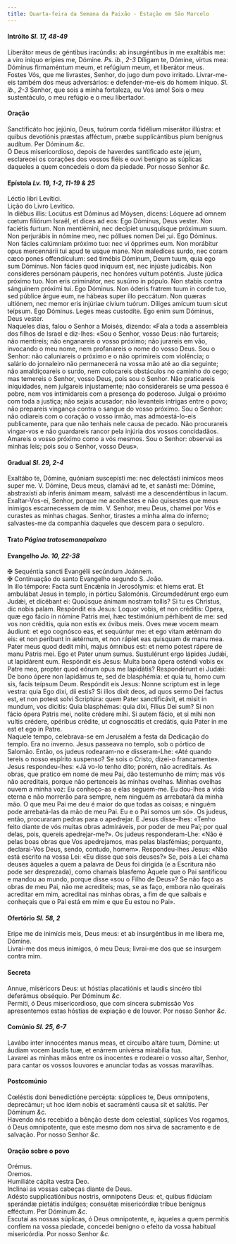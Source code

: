 ```yaml
---
title: Quarta-feira da Semana da Paixão - Estação em São Marcelo
---
```


<h4 class="text-center">
  Intróito <em>Sl. 17, 48-49</em>
</h4>
<div class="container-fluid">
  <div class="row">
    <div class="col-6 dropcaps text-justify">
      Liberátor meus de géntibus iracúndis: ab insurgéntibus in me exaltábis me:
      a viro iníquo erípies me, Dómine. <em>Ps. ib., 2-3</em> Díligam te,
      Dómine, virtus mea: Dóminus firmaméntum meum, et refúgium meum, et
      liberátor meus.
    </div>
    <div class="col-6 dropcaps text-justify">
      Fostes Vós, que me livrastes, Senhor, do jugo dum povo irritado.
      Livrar-me-eis também dos meus adversários: e defender-me-eis do homem
      iníquo. <em>Sl. ib., 2-3</em> Senhor, que sois a minha fortaleza, eu Vos
      amo! Sois o meu sustentáculo, o meu refúgio e o meu libertador.
    </div>
  </div>
</div>

<h4 class="text-center">Oração</h4>
<div class="container-fluid">
  <div class="row">
    <div class="col-6 dropcaps text-justify">
      Sanctificáto hoc jejúnio, Deus, tuórum corda fidélium miserátor illústra:
      et quibus devotiónis præstas afféctum, præbe supplicántibus pium benígnus
      audítum. Per Dóminum <em>&c.</em>
    </div>
    <div class="col-6 dropcaps text-justify">
      Ó Deus misericordioso, depois de haverdes santificado este jejum,
      esclarecei os corações dos vossos fiéis e ouvi benigno as súplicas
      daqueles a quem concedeis o dom da piedade. Por nosso Senhor <em>&c.</em>
    </div>
  </div>
</div>

<h4 class="text-center">
  Epístola <em>Lv. 19, 1-2, 11-19 & 25</em>
</h4>
<div class="container-fluid">
  <div class="row">
    <div class="col-6 text-justify">Léctio libri Levítici.</div>
    <div class="col-6 text-justify">Lição do Livro Levítico.</div>
    <div class="col-6 dropcaps text-justify">
      In diébus illis: Locútus est Dóminus ad Móysen, dicens: Lóquere ad omnem
      cœtum filiórum Israël, et dices ad eos: Ego Dóminus, Deus vester. Non
      faciétis furtum. Non mentiémini, nec decípiet unusquísque próximum suum.
      Non perjurábis in nómine meo, nec póllues nomen Dei ;ui. Ego Dóminus. Non
      fácies calúmniam próximo tuo: nec vi ópprimes eum. Non morábitur opus
      mercennárii tui apud te usque mane. Non maledíces surdo, nec coram cæco
      pones offendículum: sed timébis Dóminum, Deum tuum, quia ego sum Dóminus.
      Non fácies quod iníquum est, nec injúste judicábis. Non consíderes
      persónam páuperis, nec honóres vultum poténtis. Juste júdica próximo tuo.
      Non eris criminátor, nec susúrro in pópulo. Non stabis contra sánguinem
      próximi tui. Ego Dóminus. Non óderis fratrem tuum in corde tuo, sed
      públice árgue eum, ne hábeas super illo peccátum. Non quæras ultiónem, nec
      memor eris injúriae cívium tuórum. Díliges amícum tuum sicut teípsum. Ego
      Dóminus. Leges meas custodíte. Ego enim sum Dóminus, Deus vester.
    </div>
    <div class="col-6 dropcaps text-justify">
      Naqueles dias, falou o Senhor a Moisés, dizendo: «Fala a toda a assembleia
      dos filhos de Israel e diz-lhes: «Sou o Senhor, vosso Deus: não furtareis;
      não mentireis; não enganareis o vosso próximo; não jurareis em vão,
      invocando o meu nome, nem profanareis o nome do vosso Deus. Sou o Senhor:
      não caluniareis o próximo e o não oprimireis com violência; o salário do
      jornaleiro não permanecerá na vossa mão até ao dia seguinte; não
      amaldiçoareis o surdo, nem colocareis obstáculos no caminho do cego; mas
      temereis o Senhor, vosso Deus, pois sou o Senhor. Não praticareis
      iniquidades, nem julgareis injustamente; não considerareis se uma pessoa é
      pobre, nem vos intimidareis com a presença do poderoso. Julgai o próximo
      com toda a justiça; não sejais acusador; não levanteis intrigas entre o
      povo; não prepareis vingança contra o sangue do vosso próximo. Sou o
      Senhor: não odiareis com o coração o vosso irmão, mas admoestá-lo-eis
      publicamente, para que não tenhais nele causa de pecado. Não procurareis
      vingar-vos e não guardareis rancor pela injúria dos vossos concidadãos.
      Amareis o vosso próximo como a vós mesmos. Sou o Senhor: observai as
      minhas leis; pois sou o Senhor, vosso Deus».
    </div>
  </div>
</div>

<h4 class="text-center">
  Gradual <em>Sl. 29, 2-4</em>
</h4>
<div class="container-fluid">
  <div class="row">
    <div class="col-6 dropcaps text-justify">
      Exaltábo te, Dómine, quóniam suscepísti me: nec delectásti inimícos meos
      super me. V. Dómine, Deus meus, clamávi ad te, et sanásti me: Dómine,
      abstraxísti ab ínferis ánimam meam, salvásti me a descendéntibus in lacum.
    </div>
    <div class="col-6 dropcaps text-justify">
      Exaltar-Vos-ei, Senhor, porque me acolhestes e não quisestes que meus
      inimigos escarnecessem de mim. V. Senhor, meu Deus, chamei por Vós e
      curastes as minhas chagas. Senhor, tirastes a minha alma do inferno;
      salvastes-me da companhia daqueles que descem para o sepulcro.
    </div>
  </div>
</div>

<h4 class="text-center">
  Trato <em>Página tratosemanapaixao</em>
</h4>

<h4 class="text-center">
  Evangelho <em>Jo. 10, 22-38</em>
</h4>
<div class="container-fluid">
  <div class="row">
    <div class="col-6 text-justify">
      <span class="text-danger">&#10016;</span> Sequéntia sancti Evangélii
      secúndum Joánnem.
    </div>
    <div class="col-6 text-justify">
      <span class="text-danger">&#10016;</span> Continuação do santo Evangelho
      segundo S. João.
    </div>
    <div class="col-6 dropcaps text-justify">
      In illo témpore: Facta sunt Encǽnia in Jerosólymis: et hiems erat. Et
      ambulábat Jesus in templo, in pórticu Salomónis. Circumdedérunt ergo eum
      Judǽi, et dicébant ei: Quoúsque ánimam nostram tollis? Si tu es Christus,
      dic nobis palam. Respóndit eis Jesus: Loquor vobis, et non créditis:
      Opera, quæ ego fácio in nómine Patris mei, hæc testimónium pérhibent de
      me: sed vos non créditis, quia non estis ex óvibus meis. Oves meæ vocem
      meam áudiunt: et ego cognósco eas, et sequúntur me: et ego vitam ætérnam
      do eis: et non períbunt in ætérnum, et non rápiet eas quisquam de manu
      mea. Pater meus quod dedit mihi, majus ómnibus est: et nemo potest rápere
      de manu Patris mei. Ego et Pater unum sumus. Sustulérunt ergo lápides
      Judǽi, ut lapidárent eum. Respóndit eis Jesus: Multa bona ópera osténdi
      vobis ex Patre meo, propter quod eórum opus me lapidátis? Respondérunt ei
      Judǽi: De bono ópere non lapidámus te, sed de blasphémia: et quia tu, homo
      cum sis, facis teípsum Deum. Respóndit eis Jesus: Nonne scriptum est in
      lege vestra: quia Ego dixi, dii estis? Si illos dixit deos, ad quos sermo
      Dei factus est, et non potest solvi Scriptúra: quem Pater sanctificávit,
      et misit in mundum, vos dicitis: Quia blasphémas: quia dixi, Fílius Dei
      sum? Si non fácio ópera Patris mei, nolíte crédere mihi. Si autem fácio,
      et si mihi non vultis crédere, opéribus crédite, ut cognoscátis et
      credátis, quia Pater in me est et ego in Patre.
    </div>
    <div class="col-6 dropcaps text-justify">
      Naquele tempo, celebrava-se em Jerusalém a festa da Dedicação do templo.
      Era no inverno. Jesus passeava no templo, sob o pórtico de Salomão. Então,
      os judeus rodearam-no e disseram-Lhe: «Até quando tereis o nosso espírito
      suspenso? Se sois o Cristo, dizei-o francamente». Jesus respondeu-lhes:
      «Já vo-lo tenho dito; porém, não acreditais. As obras, que pratico em nome
      de meu Pai, dão testemunho de mim; mas vós não acreditais, porque não
      pertenceis às minhas ovelhas. Minhas ovelhas ouvem a minha voz: Eu
      conheço-as e elas seguem-me. Eu dou-lhes a vida eterna e não morrerão para
      sempre, nem ninguém as arrebatará da minha mão. O que meu Pai me deu é
      maior do que todas as coisas; e ninguém pode arrebatá-las da mão de meu
      Pai. Eu e o Pai somos um só». Os judeus, então, procuraram pedras para o
      apedrejar. E Jesus disse-lhes: «Tenho feito diante de vós muitas obras
      admiráveis, por poder de meu Pai; por qual delas, pois, quereis
      apedrejar-me?». Os judeus responderam-Lhe: «Não é pelas boas obras que Vos
      apedrejamos, mas pelas blasfémias; porquanto, declarai-Vos Deus, sendo,
      contudo, homem». Respondeu-lhes Jesus: «Não está escrito na vossa Lei: «Eu
      disse que sois deuses?» Se, pois a Lei chama deuses àqueles a quem a
      palavra de Deus foi dirigida (e a Escritura não pode ser desprezada), como
      chamais blasfemo Àquele que o Pai santificou e mandou ao mundo, porque
      disse «sou o Filho de Deus»? Se não faço as obras de meu Pai, não me
      acrediteis; mas, se as faço, embora não queirais acreditar em mim,
      acreditai nas minhas obras, a fim de que saibais e conheçais que o Pai
      está em mim e que Eu estou no Pai».
    </div>
  </div>
</div>

<h4 class="text-center">
  Ofertório <em>Sl. 58, 2</em>
</h4>
<div class="container-fluid">
  <div class="row">
    <div class="col-6 dropcaps text-justify">
      Eripe me de inimícis meis, Deus meus: et ab insurgéntibus in me líbera me,
      Dómine.
    </div>
    <div class="col-6 dropcaps text-justify">
      Livrai-me dos meus inimigos, ó meu Deus; livrai-me dos que se insurgem
      contra mim.
    </div>
  </div>
</div>

<h4 class="text-center">Secreta</h4>
<div class="container-fluid">
  <div class="row">
    <div class="col-6 dropcaps text-justify">
      Annue, miséricors Deus: ut hóstias placatiónis et laudis sincéro tibi
      deferámus obséquio. Per Dóminum <em>&c.</em>
    </div>
    <div class="col-6 dropcaps text-justify">
      Permiti, ó Deus misericordioso, que com sincera submissão Vos apresentemos
      estas hóstias de expiação e de louvor. Por nosso Senhor <em>&c.</em>
    </div>
  </div>
</div>

<h4 class="text-center">
  Comúnio <em>Sl. 25, 6-7</em>
</h4>
<div class="container-fluid">
  <div class="row">
    <div class="col-6 dropcaps text-justify">
      Lavábo inter innocéntes manus meas, et circuíbo altáre tuum, Dómine: ut
      áudiam vocem laudis tuæ, et enárrem univérsa mirabília tua.
    </div>
    <div class="col-6 dropcaps text-justify">
      Lavarei as minhas mãos entre os inocentes e rodearei o vosso altar,
      Senhor, para cantar os vossos louvores e anunciar todas as vossas
      maravilhas.
    </div>
  </div>
</div>

<h4 class="text-center">Postcomúnio</h4>
<div class="container-fluid">
  <div class="row">
    <div class="col-6 dropcaps text-justify">
      Cœléstis doni benedictióne percépta: súpplices te, Deus omnípotens,
      deprecámur; ut hoc idem nobis et sacraménti causa sit et salútis. Per
      Dóminum <em>&c.</em>
    </div>
    <div class="col-6 dropcaps text-justify">
      Havendo nós recebido a bênção deste dom celestial, súplices Vos rogamos, ó
      Deus omnipotente, que este mesmo dom nos sirva de sacramento e de
      salvação. Por nosso Senhor <em>&c.</em>
    </div>
  </div>
</div>

<h4 class="text-center">Oração sobre o povo</h4>
<div class="container-fluid">
  <div class="row">
    <div class="col-6 text-danger text-center"> Orémus.</div>
    <div class="col-6 text-danger text-center"> Oremos.</div>
    <div class="col-6 text-justify">Humiliáte cápita vestra Deo.</div>
    <div class="col-6 text-justify">
      Inclinai as vossas cabeças diante de Deus.
    </div>
    <div class="col-6 text-justify">
      Adésto supplicatiónibus nostris, omnípotens Deus: et, quibus fidúciam
      sperándæ pietátis indúlges; consuétæ misericórdiæ tríbue benígnus
      efféctum. Per Dóminum <em>&c.</em>
    </div>
    <div class="col-6 text-justify">
      Escutai as nossas súplicas, ó Deus omnipotente, e, àqueles a quem permitis
      confiem na vossa piedade, concedei benigno o efeito da vossa habitual
      misericórdia. Por nosso Senhor <em>&c.</em>
    </div>
  </div>
</div>
